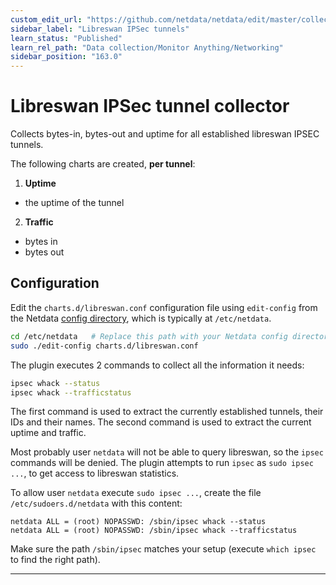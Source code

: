 ```yaml
---
custom_edit_url: "https://github.com/netdata/netdata/edit/master/collectors/charts.d.plugin/libreswan/README.md"
sidebar_label: "Libreswan IPSec tunnels"
learn_status: "Published"
learn_rel_path: "Data collection/Monitor Anything/Networking"
sidebar_position: "163.0"
---
```



# Libreswan IPSec tunnel collector

Collects bytes-in, bytes-out and uptime for all established libreswan IPSEC tunnels.

The following charts are created, **per tunnel**:

1.  **Uptime**

-   the uptime of the tunnel

2.  **Traffic**

-   bytes in
-   bytes out

## Configuration

Edit the `charts.d/libreswan.conf` configuration file using `edit-config` from the Netdata [config
directory](/docs/getting-started/manage-and-configure/configuration), which is typically at `/etc/netdata`.

```bash
cd /etc/netdata   # Replace this path with your Netdata config directory, if different
sudo ./edit-config charts.d/libreswan.conf
```

The plugin executes 2 commands to collect all the information it needs:

```sh
ipsec whack --status
ipsec whack --trafficstatus
```

The first command is used to extract the currently established tunnels, their IDs and their names.
The second command is used to extract the current uptime and traffic.

Most probably user `netdata` will not be able to query libreswan, so the `ipsec` commands will be denied.
The plugin attempts to run `ipsec` as `sudo ipsec ...`, to get access to libreswan statistics.

To allow user `netdata` execute `sudo ipsec ...`, create the file `/etc/sudoers.d/netdata` with this content:

```
netdata ALL = (root) NOPASSWD: /sbin/ipsec whack --status
netdata ALL = (root) NOPASSWD: /sbin/ipsec whack --trafficstatus
```

Make sure the path `/sbin/ipsec` matches your setup (execute `which ipsec` to find the right path).

---


